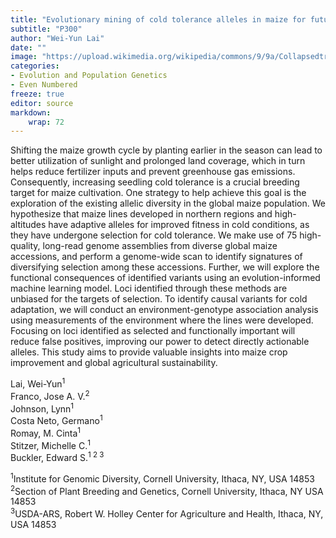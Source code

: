 ```yaml
---
title: "Evolutionary mining of cold tolerance alleles in maize for future farming sustainability"
subtitle: "P300"
author: "Wei-Yun Lai"
date: ""
image: "https://upload.wikimedia.org/wikipedia/commons/9/9a/CollapsedtreeLabels-simplified-fi.svg"
categories: 
- Evolution and Population Genetics
- Even Numbered
freeze: true
editor: source
markdown: 
    wrap: 72
---
```


Shifting the maize growth cycle by planting earlier in the season can lead to better utilization of sunlight and prolonged land coverage, which in turn helps reduce fertilizer inputs and prevent greenhouse gas emissions. Consequently, increasing seedling cold tolerance is a crucial breeding target for maize cultivation. One strategy to help achieve this goal is the exploration of the existing allelic diversity in the global maize population. We hypothesize that maize lines developed in northern regions and high-altitudes have adaptive alleles for improved fitness in cold conditions, as they have undergone selection for cold tolerance. We make use of 75 high-quality, long-read genome assemblies from diverse global maize accessions, and perform a genome-wide scan to identify signatures of diversifying selection among these accessions. Further, we will explore the functional consequences of identified variants using an evolution-informed machine learning model. Loci identified through these methods are unbiased for the targets of selection. To identify causal variants for cold adaptation, we will conduct an environment-genotype association analysis using measurements of the environment where the lines were developed. Focusing on loci identified as selected and functionally important will reduce false positives, improving our power to detect directly actionable alleles. This study aims to provide valuable insights into maize crop improvement and global agricultural sustainability.

Lai, Wei-Yun<sup>1</sup><br>Franco, Jose A. V.<sup>2</sup><br>Johnson, Lynn<sup>1</sup><br>Costa Neto, Germano<sup>1</sup><br>Romay, M. Cinta<sup>1</sup><br>Stitzer, Michelle C.<sup>1</sup><br>Buckler, Edward S.<sup>1 2 3</sup><br>

<sup>1</sup>Institute for Genomic Diversity, Cornell University, Ithaca, NY, USA 14853<br><sup>2</sup>Section of Plant Breeding and Genetics, Cornell University, Ithaca, NY USA 14853<br><sup>3</sup>USDA-ARS, Robert W. Holley Center for Agriculture and Health, Ithaca, NY, USA 14853<br>